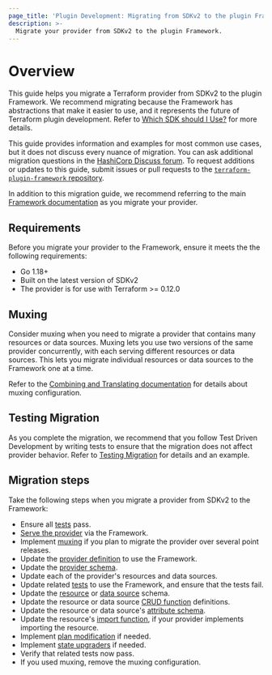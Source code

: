 ```yaml
---
page_title: 'Plugin Development: Migrating from SDKv2 to the plugin Framework'
description: >-
  Migrate your provider from SDKv2 to the plugin Framework.
---
```


# Overview

This guide helps you migrate a Terraform provider from SDKv2 to the plugin Framework. We recommend migrating because the Framework has abstractions that make it easier to use, and it represents the future of Terraform plugin development. Refer to [Which SDK should I Use?](/plugin/which-sdk) for more details.

This guide provides information and examples for most common use cases, but it does not discuss every nuance of migration. You can ask additional migration questions in the [HashiCorp Discuss forum](https://discuss.hashicorp.com/c/terraform-providers/31). To request additions or updates to this guide, submit issues or pull requests to the [`terraform-plugin-framework` repository](https://github.com/hashicorp/terraform-plugin-framework).

In addition to this migration guide, we recommend referring to the main [Framework documentation](/plugin/framework) as you migrate your provider.

## Requirements

Before you migrate your provider to the Framework, ensure it meets the the following requirements:

- Go 1.18+
- Built on the latest version of SDKv2
- The provider is for use with Terraform >= 0.12.0
## Muxing
Consider muxing when you need to migrate a provider that contains many resources or data sources. Muxing lets you use two versions of the same provider concurrently, with each serving different resources or data sources. This lets you migrate individual resources or data sources to the Framework one at a time.

Refer to the [Combining and Translating documentation](/plugin/mux) for details about muxing configuration.

## Testing Migration

As you complete the migration, we recommend that you follow Test Driven Development by writing tests to ensure that the migration does not affect provider behavior. Refer to [Testing Migration](/plugin/framework/migrating/testing/testing#testing-migration) for details and an example.

## Migration steps

Take the following steps when you migrate a provider from SDKv2 to the Framework:

* Ensure all [tests](/plugin/framework/migrating/testing#testing-migration) pass.
* [Serve the provider](/plugin/framework/migrating/provider#serving-the-provider) via the Framework.
* Implement [muxing](/plugin/framework/migrating/provider#muxing) if you plan to migrate the provider over several point releases.
* Update the [provider definition](/plugin/framework/migrating/provider#provider-definition) to use the Framework.
* Update the [provider schema](/plugin/framework/migrating/provider#provider-schema).
* Update each of the provider's resources and data sources.
* Update related [tests](/plugin/framework/migrating/testing) to use the Framework, and ensure that the tests fail.
* Update the [resource](/plugin/framework/migrating/resources#schema) or [data source](/plugin/framework/migrating/data-sources) schema.
* Update the resource or data source [CRUD function](/plugin/framework/migrating/resources/crud) definitions.
* Update the resource or data source's [attribute schema](/plugin/framework/migrating/attributes/schema).
* Update the resource's [import function](/plugin/framework/migrating/resources/import), if your provider implements importing the resource.
* Implement [plan modification](/plugin/framework/migrating/resources/plan-modification) if needed.
* Implement [state upgraders](/plugin/framework/migrating/resources/plan-modification) if needed.
* Verify that related tests now pass.
* If you used muxing, remove the muxing configuration.

